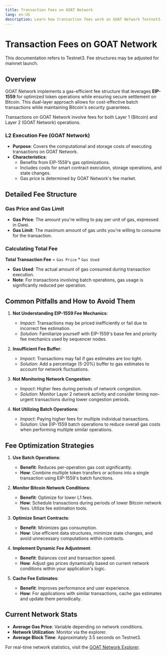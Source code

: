 ```yaml
---
title: Transaction Fees on GOAT Network
lang: en-US
description: Learn how transaction fees work on GOAT Network Testnet3.
---
```



# Transaction Fees on GOAT Network

<Callout type="warning">
  This documentation refers to Testnet3. Fee structures may be adjusted for mainnet launch.
</Callout>

## Overview

GOAT Network implements a gas-efficient fee structure that leverages **EIP-1559** for optimized token operations while ensuring secure settlement on Bitcoin. This dual-layer approach allows for cost-effective batch transactions while maintaining Bitcoin's security guarantees.

Transactions on GOAT Network involve fees for both Layer 1 (Bitcoin) and Layer 2 (GOAT Network) operations.

### L2 Execution Fee (GOAT Network)

- **Purpose**: Covers the computational and storage costs of executing transactions on GOAT Network.
- **Characteristics**:
  - Benefits from EIP-1559's gas optimizations.
  - Includes costs for smart contract execution, storage operations, and state changes.
  - Gas price is determined by GOAT Network's fee market.

## Detailed Fee Structure

### Gas Price and Gas Limit

- **Gas Price**: The amount you're willing to pay per unit of gas, expressed in Gwei.
- **Gas Limit**: The maximum amount of gas units you're willing to consume for the transaction.

### Calculating Total Fee

**Total Transaction Fee** = `Gas Price` * `Gas Used`

- **Gas Used**: The actual amount of gas consumed during transaction execution.
- **Note**: For transactions involving batch operations, gas usage is significantly reduced per operation.

## Common Pitfalls and How to Avoid Them

1. **Not Understanding EIP-1559 Fee Mechanics**:
   - *Impact*: Transactions may be priced inefficiently or fail due to incorrect fee estimation.
   - *Solution*: Familiarize yourself with EIP-1559's base fee and priority fee mechanics used by sequencer nodes.

2. **Insufficient Fee Buffer**:
   - *Impact*: Transactions may fail if gas estimates are too tight.
   - *Solution*: Add a percentage (5-20%) buffer to gas estimates to account for network fluctuations.

3. **Not Monitoring Network Congestion**:
   - *Impact*: Higher fees during periods of network congestion.
   - *Solution*: Monitor Layer 2 network activity and consider timing non-urgent transactions during lower congestion periods.

4. **Not Utilizing Batch Operations**:
   - *Impact*: Paying higher fees for multiple individual transactions.
   - *Solution*: Use EIP-1559 batch operations to reduce overall gas costs when performing multiple similar operations.

## Fee Optimization Strategies

1. **Use Batch Operations**:
   - **Benefit**: Reduces per-operation gas cost significantly.
   - **How**: Combine multiple token transfers or actions into a single transaction using EIP-1559's batch functions.

2. **Monitor Bitcoin Network Conditions**:
   - **Benefit**: Optimize for lower L1 fees.
   - **How**: Schedule transactions during periods of lower Bitcoin network fees. Utilize fee estimation tools.

3. **Optimize Smart Contracts**:
   - **Benefit**: Minimizes gas consumption.
   - **How**: Use efficient data structures, minimize state changes, and avoid unnecessary computations within contracts.

4. **Implement Dynamic Fee Adjustment**:
   - **Benefit**: Balances cost and transaction speed.
   - **How**: Adjust gas prices dynamically based on current network conditions within your application's logic.

5. **Cache Fee Estimates**:
   - **Benefit**: Improves performance and user experience.
   - **How**: For applications with similar transactions, cache gas estimates and update them periodically.

## Current Network Stats

- **Average Gas Price**: Variable depending on network conditions.
- **Network Utilization**: Monitor via the explorer.
- **Average Block Time**: Approximately 3.5 seconds on Testnet3.

For real-time network statistics, visit the [GOAT Network Explorer](https://explorer.testnet3.goat.network).